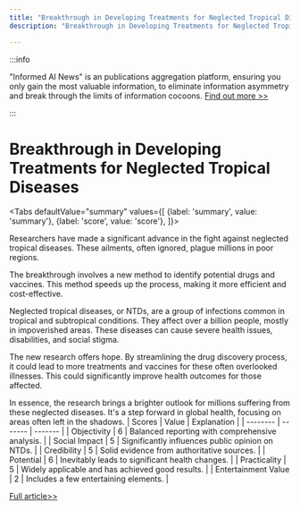 ```yaml
---
title: "Breakthrough in Developing Treatments for Neglected Tropical Diseases"
description: "Breakthrough in Developing Treatments for Neglected Tropical Diseases"

---
```



:::info

"Informed AI News" is an publications aggregation platform, ensuring you only gain the most valuable information, to eliminate information asymmetry and break through the limits of information cocoons.  [Find out more >>](/)

:::

# Breakthrough in Developing Treatments for Neglected Tropical Diseases


<Tabs
	defaultValue="summary"
	values={[
	{label: 'summary', value: 'summary'},
	{label: 'score', value: 'score'},
]}>
<TabItem value="summary">


Researchers have made a significant advance in the fight against neglected tropical diseases. These ailments, often ignored, plague millions in poor regions.

The breakthrough involves a new method to identify potential drugs and vaccines. This method speeds up the process, making it more efficient and cost-effective.

Neglected tropical diseases, or NTDs, are a group of infections common in tropical and subtropical conditions. They affect over a billion people, mostly in impoverished areas. These diseases can cause severe health issues, disabilities, and social stigma.

The new research offers hope. By streamlining the drug discovery process, it could lead to more treatments and vaccines for these often overlooked illnesses. This could significantly improve health outcomes for those affected.

In essence, the research brings a brighter outlook for millions suffering from these neglected diseases. It's a step forward in global health, focusing on areas often left in the shadows.
</TabItem>
<TabItem value="score">
	| Scores     | Value   | Explanation |
	| -------- | ------- | ------- |
	| Objectivity  | 6    | Balanced reporting with comprehensive analysis.    |
	| Social Impact | 5     | Significantly influences public opinion on NTDs.    |
	| Credibility    | 5    | Solid evidence from authoritative sources.    |
	| Potential    | 6    | Inevitably leads to significant health changes.    |
	| Practicality    | 5    | Widely applicable and has achieved good results.    |
	| Entertainment Value    | 2    | Includes a few entertaining elements.    |
</TabItem>
</Tabs>

[Full article>>](https://medicalxpress.com/news/2024-08-breakthrough-vaccines-drugs-neglected-tropical.html)
